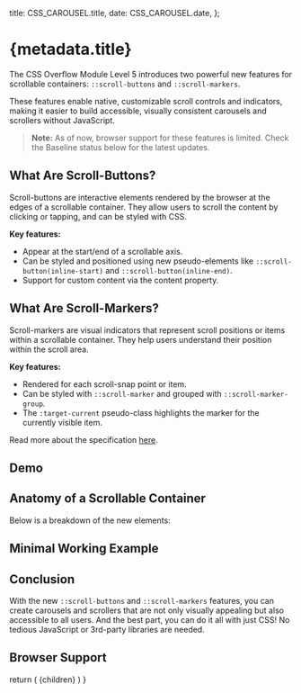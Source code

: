 

  title: CSS_CAROUSEL.title,
  date: CSS_CAROUSEL.date,
};

# {metadata.title}

<BlogVideo
  src="/css-carousel/demo.mp4"
  posterSrc={videoPoster.src}
  caption="Figure 1: A CSS-only carousel using the new ::scroll-markers to indicate the current item."
/>



The CSS Overflow Module Level 5 introduces two powerful new features for scrollable containers: `::scroll-buttons` and `::scroll-markers`.

These features enable native, customizable scroll controls and indicators, making it easier to build accessible, visually consistent carousels and scrollers without JavaScript.

> **Note:** As of now, browser support for these features is limited. Check the Baseline status below for the latest updates.

## What Are Scroll-Buttons?
Scroll-buttons are interactive elements rendered by the browser at the edges of a scrollable container. They allow users to scroll the content by clicking or tapping, and can be styled with CSS.

<b>Key features:</b>
- Appear at the start/end of a scrollable axis.
- Can be styled and positioned using new pseudo-elements like `::scroll-button(inline-start)` and `::scroll-button(inline-end)`.
- Support for custom content via the content property.

## What Are Scroll-Markers?
Scroll-markers are visual indicators that represent scroll positions or items within a scrollable container. They help users understand their position within the scroll area.

<b>Key features:</b>
- Rendered for each scroll-snap point or item.
- Can be styled with `::scroll-marker` and grouped with `::scroll-marker-group`.
- The `:target-current` pseudo-class highlights the marker for the currently visible item.

Read more about the specification [here](https://www.w3.org/TR/css-overflow-5/#scroll-markers).

## Demo
<CarouselDemo />

## Anatomy of a Scrollable Container
Below is a breakdown of the new elements:
<ScrollButtonAnatomy />


## Minimal Working Example

<div className="absolute left-0 right-0 p-4 max-w-4xl xl:max-w-5xl min-h-[320px] mx-auto w-full z-50">
  <CarouselCode />
</div>

<div className="w-full h-[320px]"></div>


## Conclusion
With the new `::scroll-buttons` and `::scroll-markers` features, you can create carousels and scrollers that are not only visually appealing but also accessible to all users.
And the best part, you can do it all with just CSS!
No tedious JavaScript or 3rd-party libraries are needed.

## Browser Support

<BaselineStatus featureId="scroll-markers" />


  return (
    <MdxLayout metadata={metadata} slug={CSS_CAROUSEL.slug}>
      {children}
    </MdxLayout>
  )
}
